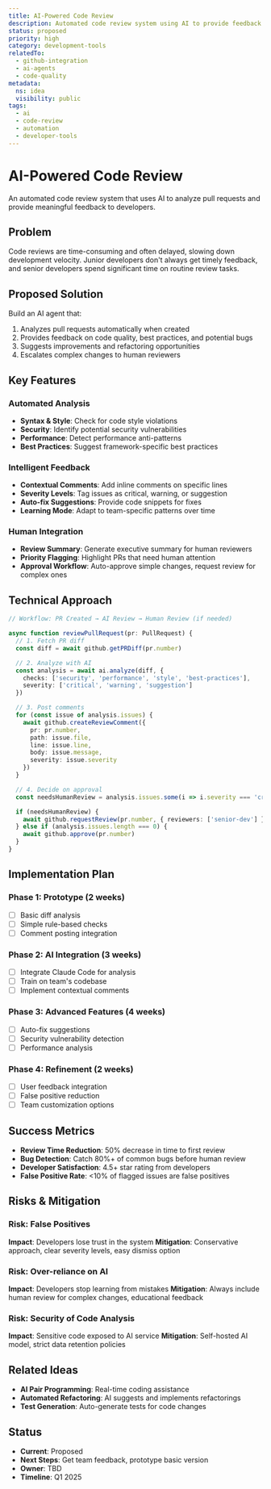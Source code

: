 ```yaml
---
title: AI-Powered Code Review
description: Automated code review system using AI to provide feedback on pull requests
status: proposed
priority: high
category: development-tools
relatedTo:
  - github-integration
  - ai-agents
  - code-quality
metadata:
  ns: idea
  visibility: public
tags:
  - ai
  - code-review
  - automation
  - developer-tools
---
```


# AI-Powered Code Review

An automated code review system that uses AI to analyze pull requests and provide meaningful feedback to developers.

## Problem

Code reviews are time-consuming and often delayed, slowing down development velocity. Junior developers don't always get timely feedback, and senior developers spend significant time on routine review tasks.

## Proposed Solution

Build an AI agent that:
1. Analyzes pull requests automatically when created
2. Provides feedback on code quality, best practices, and potential bugs
3. Suggests improvements and refactoring opportunities
4. Escalates complex changes to human reviewers

## Key Features

### Automated Analysis

- **Syntax & Style**: Check for code style violations
- **Security**: Identify potential security vulnerabilities
- **Performance**: Detect performance anti-patterns
- **Best Practices**: Suggest framework-specific best practices

### Intelligent Feedback

- **Contextual Comments**: Add inline comments on specific lines
- **Severity Levels**: Tag issues as critical, warning, or suggestion
- **Auto-fix Suggestions**: Provide code snippets for fixes
- **Learning Mode**: Adapt to team-specific patterns over time

### Human Integration

- **Review Summary**: Generate executive summary for human reviewers
- **Priority Flagging**: Highlight PRs that need human attention
- **Approval Workflow**: Auto-approve simple changes, request review for complex ones

## Technical Approach

```typescript
// Workflow: PR Created → AI Review → Human Review (if needed)

async function reviewPullRequest(pr: PullRequest) {
  // 1. Fetch PR diff
  const diff = await github.getPRDiff(pr.number)

  // 2. Analyze with AI
  const analysis = await ai.analyze(diff, {
    checks: ['security', 'performance', 'style', 'best-practices'],
    severity: ['critical', 'warning', 'suggestion']
  })

  // 3. Post comments
  for (const issue of analysis.issues) {
    await github.createReviewComment({
      pr: pr.number,
      path: issue.file,
      line: issue.line,
      body: issue.message,
      severity: issue.severity
    })
  }

  // 4. Decide on approval
  const needsHumanReview = analysis.issues.some(i => i.severity === 'critical')

  if (needsHumanReview) {
    await github.requestReview(pr.number, { reviewers: ['senior-dev'] })
  } else if (analysis.issues.length === 0) {
    await github.approve(pr.number)
  }
}
```

## Implementation Plan

### Phase 1: Prototype (2 weeks)
- [ ] Basic diff analysis
- [ ] Simple rule-based checks
- [ ] Comment posting integration

### Phase 2: AI Integration (3 weeks)
- [ ] Integrate Claude Code for analysis
- [ ] Train on team's codebase
- [ ] Implement contextual comments

### Phase 3: Advanced Features (4 weeks)
- [ ] Auto-fix suggestions
- [ ] Security vulnerability detection
- [ ] Performance analysis

### Phase 4: Refinement (2 weeks)
- [ ] User feedback integration
- [ ] False positive reduction
- [ ] Team customization options

## Success Metrics

- **Review Time Reduction**: 50% decrease in time to first review
- **Bug Detection**: Catch 80%+ of common bugs before human review
- **Developer Satisfaction**: 4.5+ star rating from developers
- **False Positive Rate**: <10% of flagged issues are false positives

## Risks & Mitigation

### Risk: False Positives
**Impact**: Developers lose trust in the system
**Mitigation**: Conservative approach, clear severity levels, easy dismiss option

### Risk: Over-reliance on AI
**Impact**: Developers stop learning from mistakes
**Mitigation**: Always include human review for complex changes, educational feedback

### Risk: Security of Code Analysis
**Impact**: Sensitive code exposed to AI service
**Mitigation**: Self-hosted AI model, strict data retention policies

## Related Ideas

- **AI Pair Programming**: Real-time coding assistance
- **Automated Refactoring**: AI suggests and implements refactorings
- **Test Generation**: Auto-generate tests for code changes

## Status

- **Current**: Proposed
- **Next Steps**: Get team feedback, prototype basic version
- **Owner**: TBD
- **Timeline**: Q1 2025
